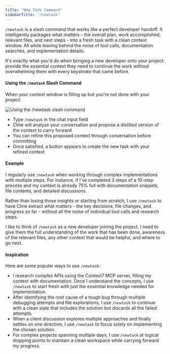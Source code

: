 ```yaml
---
title: "New Task Command"
sidebarTitle: "/newtask"
---
```


`/newtask` is a slash command that works like a perfect developer handoff. It intelligently packages what matters - the overall plan, work accomplished, relevant files, and next steps - into a fresh task with a clean context window. All while leaving behind the noise of tool calls, documentation searches, and implementation details.

It's exactly what you'd do when bringing a new developer onto your project: provide the essential context they need to continue the work without overwhelming them with every keystroke that came before.

#### Using the `/newtask` Slash Command

When your context window is filling up but you're not done with your project:

<Frame>
	<img
		src="https://storage.googleapis.com/bluesaicoder_public_images/docs/assets/newtask.png"
		alt="Using the /newtask slash command"
	/>
</Frame>

-   Type `/newtask` in the chat input field
-   Cline will analyze your conversation and propose a distilled version of the context to carry forward
-   You can refine this proposed context through conversation before committing
-   Once satisfied, a button appears to create the new task with your refined context

#### Example

I regularly use `/newtask` when working through complex implementations with multiple steps. For instance, if I've completed 3 steps of a 10-step process and my context is already 75% full with documentation snippets, file contents, and detailed discussions.

Rather than losing those insights or starting from scratch, I use `/newtask` to have Cline extract what matters - the key decisions, file changes, and progress so far - without all the noise of individual tool calls and research steps.

I like to think of `/newtask` as a new developer joining the project. I need to give them the full understanding of the work that has been done, awareness of the relevant files, any other context that would be helpful, and where to go next.

#### Inspiration

Here are some popular ways to use `/newtask`:

-   I research complex APIs using the Context7 MCP server, filling my context with documentation. Once I understand the concepts, I use `/newtask` to start fresh with just the essential knowledge needed for implementation.
-   After identifying the root cause of a tough bug through multiple debugging attempts and file explorations, I use `/newtask` to continue with a clean slate that includes the solution but discards all the failed attempts.
-   When a client discussion explores multiple approaches and finally settles on one direction, I use `/newtask` to focus solely on implementing the chosen solution.
-   For complex projects spanning multiple days, I use `/newtask` at logical stopping points to maintain a clean workspace while carrying forward my progress.

